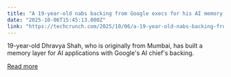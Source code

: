 ```yaml
---
title: "A 19-year-old nabs backing from Google execs for his AI memory startup, Supermemory"
date: "2025-10-06T15:45:13.000Z"
link: "https://techcrunch.com/2025/10/06/a-19-year-old-nabs-backing-from-google-execs-for-his-ai-memory-startup-supermemory/"
---
```


19-year-old Dhravya Shah, who is originally from Mumbai, has built a memory layer for AI applications with Google's AI chief's backing. 

[Read more](https://techcrunch.com/2025/10/06/a-19-year-old-nabs-backing-from-google-execs-for-his-ai-memory-startup-supermemory/)
